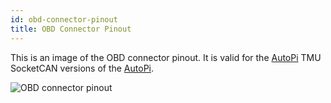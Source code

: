 ```yaml
---
id: obd-connector-pinout
title: OBD Connector Pinout
---
```


This is an image of the OBD connector pinout. It is valid for the [AutoPi](https://www.autopi.io) TMU SocketCAN versions of the [AutoPi](https://www.autopi.io).

![OBD connector pinout](/img/hardware/autopi_tmu_socketcan/obd_connector_pinout/obd_pinout_CAN-FD_ed-GND_chassis01.png)
